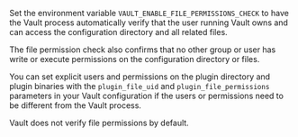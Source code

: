 Set the environment variable `VAULT_ENABLE_FILE_PERMISSIONS_CHECK` to have the
Vault process automatically verify that the user running Vault owns and can
access the configuration directory and all related files.

The file permission check also confirms that no other group or user has write or
execute permissions on the configuration directory or files.

You can set explicit users and permissions on the plugin directory and plugin
binaries with the `plugin_file_uid` and `plugin_file_permissions` parameters in
your Vault configuration if the users or permissions need to be different from
the Vault process.

Vault does not verify file permissions by default.